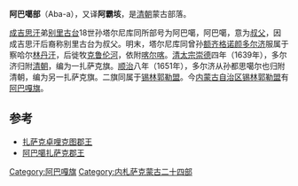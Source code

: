 '''阿巴噶部'''（Aba-a），又译'''阿霸垓'''，是[[清朝|清朝]]蒙古部落。

[[成吉思汗|成吉思汗]]弟[[别里古台|别里古台]]18世孙塔尔尼库同所部号为阿巴噶，阿巴噶，意为[[叔父|叔父]]，因成吉思汗后裔称别里古台为叔父。明末，塔尔尼库同曾孙[[多尔济_(阿巴噶部)|额齐格诺颜多尔济]]服属于察哈尔[[林丹汗|林丹汗]]，后徙牧[[克鲁伦河|克鲁伦河]]，依附[[喀尔喀|喀尔喀]]。[[清太宗|清太宗]][[崇德|崇德]]四年（1639年），多尔济归附[[清朝|清朝]]，编为一扎萨克旗。[[顺治|顺治]]八年（1651年），多尔济从孙都思噶尔也归附清朝，编为另一扎萨克旗。二旗同属于[[锡林郭勒盟|锡林郭勒盟]]。今[[内蒙古自治区|内蒙古自治区]][[锡林郭勒盟|锡林郭勒盟]]有[[阿巴嘎旗|阿巴嘎旗]]。 

==参考==
*[[扎萨克卓哩克图郡王|扎萨克卓哩克图郡王]]
*[[阿巴噶扎萨克郡王|阿巴噶扎萨克郡王]]

{{清代蒙古}}
[[Category:阿巴嘎旗|Category:阿巴嘎旗]]
[[Category:内札萨克蒙古二十四部|Category:内札萨克蒙古二十四部]]